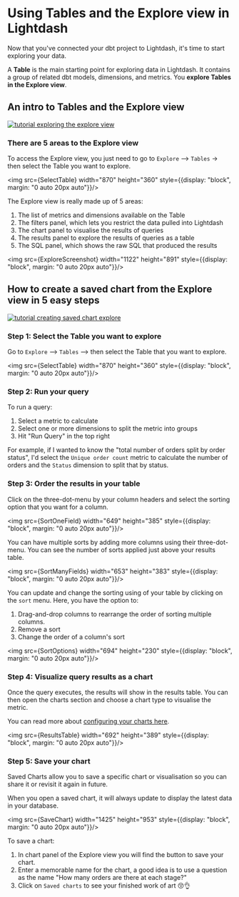 
# Using Tables and the Explore view in Lightdash

Now that you've connected your dbt project to Lightdash, it's time to start exploring your data.

A **Table** is the main starting point for exploring data in Lightdash. It contains a group of related
dbt models, dimensions, and metrics. You **explore Tables in the Explore view**.

## An intro to Tables and the Explore view

[![tutorial exploring the explore view](./assets/tutorial_exploring_the_explore_view.png)](https://youtu.be/q6CAP4nhn4E)

### There are 5 areas to the Explore view

To access the Explore view, you just need to go to `Explore` --> `Tables` -> then select the Table you want to explore.

<img src={SelectTable} width="870" height="360" style={{display: "block", margin: "0 auto 20px auto"}}/>

The Explore view is really made up of 5 areas:

1. The list of metrics and dimensions available on the Table
2. The filters panel, which lets you restrict the data pulled into Lightdash
3. The chart panel to visualise the results of queries
4. The results panel to explore the results of queries as a table
5. The SQL panel, which shows the raw SQL that produced the results

<img src={ExploreScreenshot} width="1122" height="891" style={{display: "block", margin: "0 auto 20px auto"}}/>

## How to create a saved chart from the Explore view in 5 easy steps

[![tutorial creating saved chart explore](./assets/tutorial_creating_saved_chart_explore.png)](https://youtu.be/NGlsiCOV7gA)

### Step 1: Select the Table you want to explore

Go to `Explore` --> `Tables` --> then select the Table that you want to explore.

<img src={SelectTable} width="870" height="360" style={{display: "block", margin: "0 auto 20px auto"}}/>

### Step 2: Run your query

To run a query:

1. Select a metric to calculate
2. Select one or more dimensions to split the metric into groups
3. Hit "Run Query" in the top right

For example, if I wanted to know the "total number of orders split by order status", I'd select the `Unique order
count` metric to calculate the number of orders and the `Status` dimension to split that by status.

### Step 3: Order the results in your table

Click on the three-dot-menu by your column headers and select the sorting option that you want for a column. 

<img src={SortOneField} width="649" height="385" style={{display: "block", margin: "0 auto 20px auto"}}/>

You can have multiple sorts by adding more columns using their three-dot-menu. You can see the number of sorts applied just above your results table. 

<img src={SortManyFields} width="653" height="383" style={{display: "block", margin: "0 auto 20px auto"}}/>

You can update and change the sorting using of your table by clicking on the `sort` menu. Here, you have the option to:

1. Drag-and-drop columns to rearrange the order of sorting multiple columns. 
2. Remove a sort
3. Change the order of a column's sort

<img src={SortOptions} width="694" height="230" style={{display: "block", margin: "0 auto 20px auto"}}/>

### Step 4: Visualize query results as a chart

Once the query executes, the results will show in the results table. You can then open the charts section and choose
a chart type to visualise the metric.

You can read more about [configuring your charts here](/guides/visualizing-your-results).

<img src={ResultsTable} width="692" height="389" style={{display: "block", margin: "0 auto 20px auto"}}/>

### Step 5: Save your chart

Saved Charts allow you to save a specific chart or visualisation so you can share it or revisit it again in future.

When you open a saved chart, it will always update to display the latest data in your database.

<img src={SaveChart} width="1425" height="953" style={{display: "block", margin: "0 auto 20px auto"}}/>

To save a chart:

1. In chart panel of the Explore view you will find the button to save your chart.
2. Enter a memorable name for the chart, a good idea is to use a question as the name "How many orders are there at each stage?"
3. Click on `Saved charts` to see your finished work of art 😚👌
